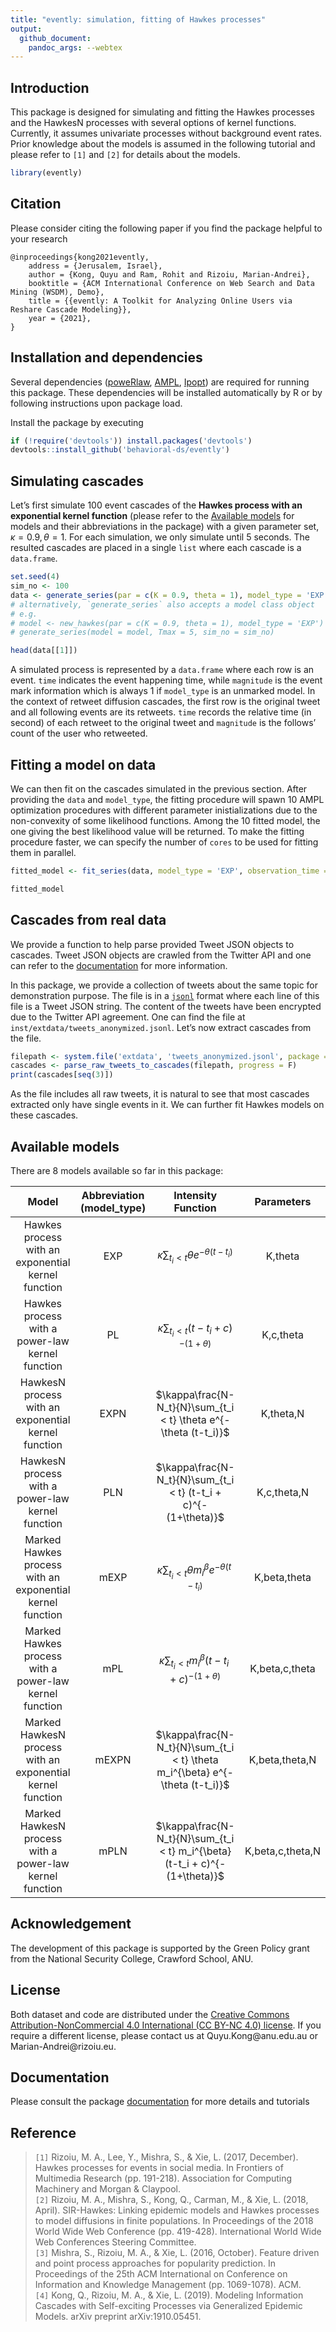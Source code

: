 ```yaml
---
title: "evently: simulation, fitting of Hawkes processes"
output:
  github_document:
    pandoc_args: --webtex
---
```

## Introduction

This package is designed for simulating and fitting the Hawkes processes and the HawkesN processes with several options of kernel functions. Currently, it assumes univariate processes without background event rates. Prior knowledge about the models is assumed in the following tutorial and please refer to `[1]` and `[2]` for details about the models.

```r
library(evently)
```

## Citation

Please consider citing the following paper if you find the package helpful to your research
```
@inproceedings{kong2021evently,
    address = {Jerusalem, Israel},
    author = {Kong, Quyu and Ram, Rohit and Rizoiu, Marian-Andrei},
    booktitle = {ACM International Conference on Web Search and Data Mining (WSDM), Demo},
    title = {{evently: A Toolkit for Analyzing Online Users via Reshare Cascade Modeling}},
    year = {2021},
}
```

## Installation and dependencies
Several dependencies ([poweRlaw](https://cran.r-project.org/web/packages/poweRlaw/poweRlaw.pdf), [AMPL](https://ampl.com/), [Ipopt](https://www.coin-or.org/Ipopt/documentation/)) are required for running this package. These dependencies will be installed automatically by R or by following instructions upon package load.
 
Install the package by executing
```r
if (!require('devtools')) install.packages('devtools')
devtools::install_github('behavioral-ds/evently')
```

## Simulating cascades

Let's first simulate 100 event cascades of the **Hawkes process with an exponential kernel function** (please refer to the [Available models](#available-models) for models and their abbreviations in the package) with a given parameter set, $\kappa = 0.9, \theta = 1$. For each simulation, we only simulate until 5 seconds. The resulted cascades are placed in a single `list` where each cascade is a `data.frame`.

```r
set.seed(4)
sim_no <- 100
data <- generate_series(par = c(K = 0.9, theta = 1), model_type = 'EXP', Tmax = 5, sim_no = sim_no)
# alternatively, `generate_series` also accepts a model class object
# e.g.
# model <- new_hawkes(par = c(K = 0.9, theta = 1), model_type = 'EXP')
# generate_series(model = model, Tmax = 5, sim_no = sim_no)

head(data[[1]])
```
A simulated process is represented by a `data.frame` where each row is an event. `time` indicates the event happening time, while `magnitude` is the event mark information which is always 1 if `model_type` is an unmarked model. In the context of retweet diffusion cascades, the first row is the original tweet and all following events are its retweets. `time` records the relative time (in second) of each retweet to the original tweet and `magnitude` is the follows' count of the user who retweeted.

## Fitting a model on data

We can then fit on the cascades simulated in the previous section. After providing the `data` and `model_type`, the fitting procedure will spawn 10 AMPL optimization procedures with different parameter inistializations due to the non-convexity of some likelihood functions. Among the 10 fitted model, the one giving the best likelihood value will be returned. To make the fitting procedure faster, we can specify the number of `cores` to be used for fitting them in parallel.
```r
fitted_model <- fit_series(data, model_type = 'EXP', observation_time = 5, cores = 10)

fitted_model
```

## Cascades from real data
We provide a function to help parse provided Tweet JSON objects to cascades. Tweet JSON objects are crawled from the Twitter API
and one can refer to the [documentation](https://developer.twitter.com/en/docs/tweets/data-dictionary/overview/tweet-object) for more information.

In this package, we provide a collection of tweets about the same topic for demonstration purpose. The file is in a [`jsonl`](http://jsonlines.org/) format where each line of this file is a Tweet JSON string. The content of the tweets have been encrypted due to the Twitter API agreement. One can find the file at `inst/extdata/tweets_anonymized.jsonl`. Let's now extract cascades from the file. 

```r
filepath <- system.file('extdata', 'tweets_anonymized.jsonl', package = 'evently')
cascades <- parse_raw_tweets_to_cascades(filepath, progress = F)
print(cascades[seq(3)])
```
As the file includes all raw tweets, it is natural to see that most cascades extracted only have single events in it. We can further fit Hawkes models on these cascades.

## Available models

There are 8 models available so far in this package:

|                            Model                           | Abbreviation (model_type) |                              Intensity Function                              |    Parameters    |
|:----------------------------------------------------------:|:-------------------------:|:----------------------------------------------------------------------------:|:----------------:|
|     Hawkes process with an exponential kernel function     |            EXP            |               $\kappa\sum_{t_i < t} \theta e^{-\theta (t-t_i)}$              |      K,theta     |
|       Hawkes process with a power-law kernel function      |             PL            |               $\kappa\sum_{t_i < t} (t-t_i + c)^{-(1+\theta)}$               |     K,c,theta    |
|     HawkesN process with an exponential kernel function    |            EXPN           |       $\kappa\frac{N-N_t}{N}\sum_{t_i < t} \theta e^{-\theta (t-t_i)}$       |     K,theta,N    |
|      HawkesN process with a power-law kernel function      |            PLN            |        $\kappa\frac{N-N_t}{N}\sum_{t_i < t} (t-t_i + c)^{-(1+\theta)}$       |    K,c,theta,N   |
|  Marked Hawkes process with an exponential kernel function |            mEXP           |         $\kappa\sum_{t_i < t} \theta m_i^{\beta} e^{-\theta (t-t_i)}$        |   K,beta,theta   |
|   Marked Hawkes process with a power-law kernel function   |            mPL            |  $\kappa\sum_{t_i < t} m_i^{\beta} (t-t_i + c)^{-(1+\theta)}$ |  K,beta,c,theta  |
| Marked HawkesN process with an exponential kernel function |           mEXPN           | $\kappa\frac{N-N_t}{N}\sum_{t_i < t} \theta m_i^{\beta} e^{-\theta (t-t_i)}$ |  K,beta,theta,N  |
|   Marked HawkesN process with a power-law kernel function  |            mPLN           |  $\kappa\frac{N-N_t}{N}\sum_{t_i < t} m_i^{\beta}(t-t_i + c)^{-(1+\theta)}$  | K,beta,c,theta,N |

## Acknowledgement

The development of this package is supported by the Green Policy grant from the National Security College, Crawford School, ANU.

## License

Both dataset and code are distributed under the [Creative Commons Attribution-NonCommercial 4.0 International (CC BY-NC 4.0) license](https://creativecommons.org/licenses/by-nc/4.0/). If you require a different license, please contact us at Quyu.Kong@anu.edu.au or Marian-Andrei@rizoiu.eu.

## Documentation

Please consult the package [documentation](https://www.behavioral-ds.ml/evently) for more details and tutorials

## Reference

> `[1]` Rizoiu, M. A., Lee, Y., Mishra, S., & Xie, L. (2017, December). Hawkes processes for events in social media. In Frontiers of Multimedia Research (pp. 191-218). Association for Computing Machinery and Morgan & Claypool.  
`[2]` Rizoiu, M. A., Mishra, S., Kong, Q., Carman, M., & Xie, L. (2018, April). SIR-Hawkes: Linking epidemic models and Hawkes processes to model diffusions in finite populations. In Proceedings of the 2018 World Wide Web Conference (pp. 419-428). International World Wide Web Conferences Steering Committee.  
`[3]` Mishra, S., Rizoiu, M. A., & Xie, L. (2016, October). Feature driven and point process approaches for popularity prediction. In Proceedings of the 25th ACM International on Conference on Information and Knowledge Management (pp. 1069-1078). ACM.  
`[4]` Kong, Q., Rizoiu, M. A., & Xie, L. (2019). Modeling Information Cascades with Self-exciting Processes via Generalized Epidemic Models. arXiv preprint arXiv:1910.05451.  
